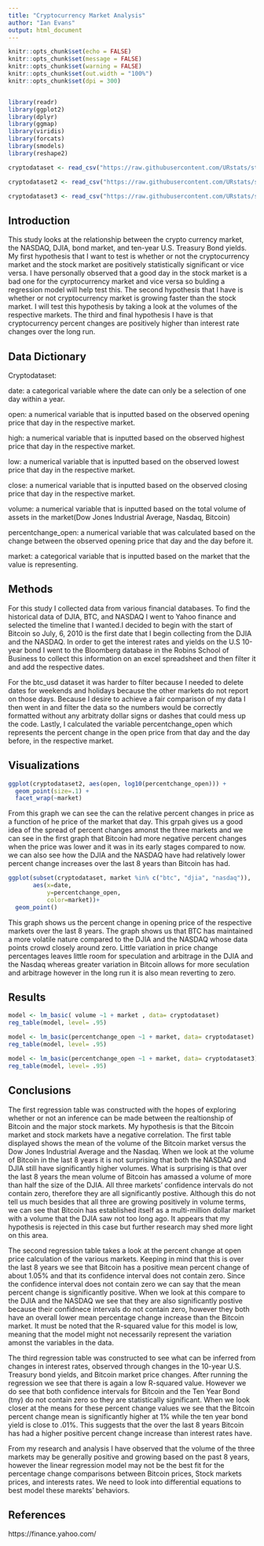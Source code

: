 ```yaml
---
title: "Cryptocurrency Market Analysis"
author: "Ian Evans"
output: html_document
---
```


```r
knitr::opts_chunk$set(echo = FALSE)
knitr::opts_chunk$set(message = FALSE)
knitr::opts_chunk$set(warning = FALSE)
knitr::opts_chunk$set(out.width = "100%")
knitr::opts_chunk$set(dpi = 300)


library(readr)
library(ggplot2)
library(dplyr)
library(ggmap)
library(viridis)
library(forcats)
library(smodels)
library(reshape2)
```


```r
cryptodataset <- read_csv("https://raw.githubusercontent.com/URstats/stat209-s18-ie3ni/master/cryptodataset.csv")

cryptodataset2 <- read_csv("https://raw.githubusercontent.com/URstats/stat209-s18-ie3ni/master/cryptodataset2.csv")

cryptodataset3 <- read_csv("https://raw.githubusercontent.com/URstats/stat209-s18-ie3ni/master/cryptodataset3.csv")
```
## Introduction

  This study looks at the relationship between the crypto currency market, the NASDAQ, DJIA, bond market, and ten-year U.S. Treasury Bond yields. My first hypothesis that I want to test is whether or not the cryptocurrency market and the stock market are positively statistically significant or vice versa. I have personally observed that a good day in the stock market is a bad one for the cyrptocurrency market and vice versa so bulding a regression model will help test this. The second hypothesis that I have is whether or not cryptocurrency market is growing faster than the stock market. I will test this hypothesis by taking a look at the volumes of the respective markets. The third and final hypothesis I have is that cryptocurrency percent changes are positively higher than interest rate changes over the long run.  


## Data Dictionary

Cryptodataset:
  
  date:                                                                                          a categorical variable where the date can only be a selection of                      one day within a year.
  
  open: 
            a numerical variable that is inputted based on the observed                           opening price that day in the respective market.
  
  high:                                                                                          a numerical variable that is inputted based on the observed                          highest price that day in the respective market.
  
  low:
            a numerical variable that is inputted based on the observed lowest                   price that day in the respective market.
  
  close:
            a numerical variable that is inputted based on the observed                          closing price that day in the respective market.
          
  volume:
            a numerical variable that is inputted based on the total volume of                   assets in the market(Dow Jones Industrial Average, Nasdaq,                           Bitcoin)
  
  percentchange_open:
            a numerical variable that was calculated based on the change                         between the observed opening price that day and the day before it.
  
  market: 
            a categorical variable that is inputted based on the market that                     the value is representing.
  

## Methods
For this study I collected data from various financial databases. To find the historical data of DJIA, BTC, and NASDAQ I went to Yahoo finance and selected the timeline that I wanted.I decided to begin with the start of Bitcoin so July, 6, 2010 is the first date that I begin collecting from the DJIA and the NASDAQ. In order to get the interest rates and yields on the U.S 10-year bond I went to the Bloomberg database in the Robins School of Business to collect this information on an excel spreadsheet and then filter it and add the respective dates. 
  
For the btc_usd dataset it was harder to filter because I needed to delete dates for weekends and holidays because the other markets do not report on those days. Because I desire to achieve a fair comparison of my data I then went in and filter the data so the numbers would be correctly formatted without any arbitraty dollar signs or dashes that could mess up the code. Lastly, I calculated the variable percentchange_open which represents the percent change in the open price from that day and the day before, in the respective market. 

## Visualizations
```r

ggplot(cryptodataset2, aes(open, log10(percentchange_open))) +
  geom_point(size=.1) +
  facet_wrap(~market)
```


From this graph we can see the can the relative percent changes in price as a function of he price of the market that day. This grpah gives us a good idea of the spread of percent changes amonst the three markets and we can see in the first graph that Bitcoin had more negative percent changes when the price was lower and it was in its early stages compared to now. we can also see how the DJIA and the NASDAQ have had relatively lower percent change increases over the last 8 years than Bitcoin has had. 



```r
ggplot(subset(cryptodataset, market %in% c("btc", "djia", "nasdaq")),
       aes(x=date,
           y=percentchange_open,
           color=market))+
  geom_point() 


```

This graph shows us the percent change in opening price of the respective markets over the last 8 years. The graph shows us that BTC has maintained a more volatile nature compared to the DJIA and the NASDAQ whose data points crowd closely around zero. Little variation in price change percentages leaves little room for speculation and arbitrage in the DJIA and the Nasdaq whereas greater variation in Bitcoin allows for more seculation and arbitrage however in the long run it is also mean reverting to zero. 

## Results

```r

model <- lm_basic( volume ~1 + market , data= cryptodataset)
reg_table(model, level= .95)
```

```r
model <- lm_basic(percentchange_open ~1 + market, data= cryptodataset)
reg_table(model, level= .95)
```

```r
model <- lm_basic(percentchange_open ~1 + market, data= cryptodataset3)
reg_table(model, level= .95)
```


## Conclusions
The first regression table was constructed with the hopes of exploring whether or not an inference can be made between the realtionship of Bitcoin and the major stock markets. My hypothesis is that the Bitcoin market and stock markets have a negative correlation. The first table displayed shows the mean of the volume of the Bitcoin market versus the Dow Jones Industrial Average and the Nasdaq. When we look at the volume of Bitcoin in the last 8 years it is not surprising that both the NASDAQ and DJIA still have significantly higher volumes. What is surprising is that over the last 8 years the mean volume of Bitcoin has amassed a volume of more than half the size of the DJIA. All three markets' confidence intervals do not contain zero, therefore they are all significantly postive. Although this do not tell us much besides that all three are growing positively in volume terms, we can see that Bitcoin has established itself as a multi-million dollar market with a volume that the DJIA saw not too long ago. It appears that my hypothesis is rejected in this case but further research may shed more light on this area.

The second regression table takes a look at the percent change at open price calculation of the various markets. Keeping in mind that this is over the last 8 years we see that Bitcoin has a positive mean percent change of about 1.05% and that its confidence interval does not contain zero. Since the confidence interval does not contain zero we can say that the mean percent change is significantly positive. When we look at this compare to the DJIA and the NASDAQ we see that they are also significantly postive because their confidnece intervals do not contain zero, however they both have an overall lower mean percentage change increase than the Bitcoin market. It must be noted that the R-squared value for this model is low, meaning that the model might not necessarily represent the variation amonst the variables in the data. 

The third regression table was constructed to see what can be inferred from changes in interest rates, observed through changes in the 10-year U.S. Treasury bond yields, and Bitcoin market price changes. After running the regression we see that there is again a low R-squared value. However we do see that both confidence intervals for Bitcoin and the Ten Year Bond (tny) do not contain zero so they are statistically significant. When we look closer at the means for these percent change values we see that the Bitcoin percent change mean is significantly higher at 1% while the ten year bond yield is close to .01%. This suggests that the over the last 8 years Bitcoin has had a higher positive percent change increase than interest rates have. 

From my research and analysis I have observed that the volume of the three markets may be generally positive and growing based on the past 8 years, however the linear regression model may not be the best fit for the percentage change comparisons between Bitcoin prices, Stock markets prices, and interests rates. We need to look into differential equations to best model these marekts' behaviors. 


## References


https://finance.yahoo.com/


